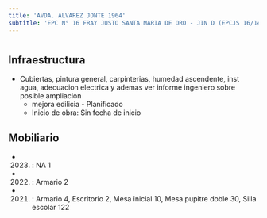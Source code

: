 ```yaml
---
title: 'AVDA. ALVAREZ JONTE 1964'
subtitle: 'EPC N° 16 FRAY JUSTO SANTA MARIA DE ORO - JIN D (EPCJS 16/14°) - EPA N° 16 FRAY JUSTO SANTA MARIA DE ORO'
---
```


#
## Infraestructura

* Cubiertas, pintura general, carpinterias, humedad ascendente, inst agua, adecuacion electrica y ademas ver informe ingeniero sobre posible ampliacion 
    + mejora edilicia - Planificado 
    + Inicio de obra: Sin fecha de inicio 






## Mobiliario

*  (2023) : NA 1 

*  (2022) : Armario 2 

*  (2021) : Armario 4, Escritorio 2, Mesa inicial 10, Mesa pupitre doble 30, Silla escolar 122 



